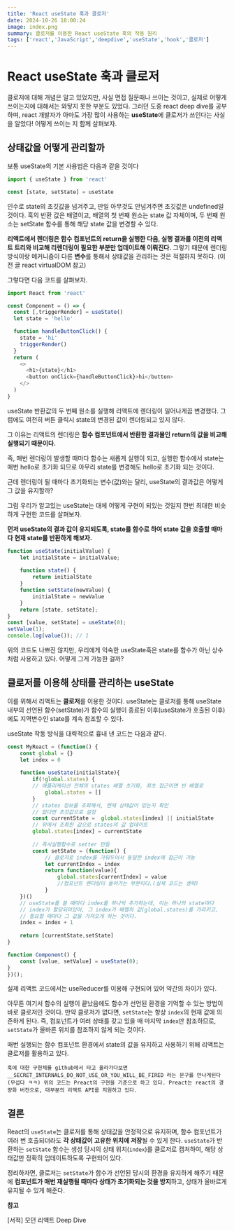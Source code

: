 ```yaml
---
title: 'React useState 훅과 클로저'
date: 2024-10-26 18:00:24
image: index.png
summary: 클로저를 이용한 React useState 훅의 작동 원리
tags: ['react','JavaScript','deepdive','useState','hook','클로저']
---
```


# React useState 훅과 클로저

클로저에 대해 개념은 알고 있었지만, 사실 면접 질문때나 쓰이는 것이고, 실제로 어떻게 쓰이는지에 대해서는 와닿지 못한 부분도 있었다. 그러던 도중 react deep dive를 공부하며, react 개발자가 아마도 가장 많이 사용하는 **useState**에 클로저가 쓰인다는 사실을 알았다! 
어떻게 쓰이는 지 함께 살펴보자.



## 상태값을 어떻게 관리할까
보통 useState의 기본 사용법은 다음과 같을 것이다
```js
import { useState } from 'react'

const [state, setState] = useState
```
인수로 state의 초깃값을 넘겨주고, 만일 아무것도 안넘겨주면 초깃값은 undefined일 것이다.
훅의 반환 값은 배열이고, 배열의 첫 번째 원소는 state 값 자체이며, 두 번째 원소는 setState 함수를 통해 해당 state 값을 변경할 수 있다.


**리액트에서 렌더링은 함수 컴포넌트의 return을 실행한 다음, 실행 결과를 이전의 리액트 트리와 비교해 리렌더링이 필요한 부분만 업데이트해 이뤄진다.**
그렇기 때문에 렌더링 방식이랑 메커니즘이 다른 **변수**를 통해서 상태값을 관리하는 것은 적절하지 못하다. (이전 글 react virtualDOM 참고)

그렇다면 다음 코드를 살펴보자.

```js
import React from 'react'

const Component = () => {
  const [,triggerRender] = useState()
  let state = 'hello'

  function handleButtonClick() {
    state = 'hi'
    triggerRender()
  }
  return (
    <>
      <h1>{state}</h1>
      <button onClick={handleButtonClick}>hi</button>
    </>
  )
}
```
useState 반환값의 두 번째 원소를 실행해 리액트에 렌더링이 일어나게끔 변경했다. 
그럼에도 여전히 버튼 클릭시 state의 변경된 값이 렌더링되고 있지 않다. 

그 이유는 리액트의 렌더링은 **함수 컴포넌트에서 반환한 결과물인 return의 값을 비교해 실행되기 때문이다.** 

즉, 매번 렌더링이 발생할 때마다 함수는 새롭게 실행이 되고, 실행한 함수에서 state는 매번 hello로 초기화 되므로 아무리 state를 변경해도 hello로 초기화 되는 것이다. 

근데 렌더링이 될 때마다 초기화되는 변수(값)와는 달리, useState의 결과값은 어떻게 그 값을 유지할까?



그럼 우리가 알고있는 useState는 대체 어떻게 구현이 되있는 것일지 한번 최대한 비슷하게 구현한 코드를 살펴보자.

**먼저 useState의 결과 값이 유지되도록, state를 함수로 하여 state 값을 호출할 때마다 현재 state를 반환하게 해보자.**
```js
function useState(initialValue) {
	let initialState = initialValue;
	
	function state() {
		return initialState
	}
	function setState(newValue) {
		initialState = newValue
	}
	return [state, setState];
}
const [value, setState] = useState(0);
setValue(1);
console.log(value()); // 1
```
위의 코드도 나쁘진 않지만, 우리에게 익숙한 useState훅은 state를 함수가 아닌 상수처럼 사용하고 있다.
어떻게 그게 가능한 걸까?

## 클로저를 이용해 상태를 관리하는 useState
이를 위해서 리액트는 **클로저**를 이용한 것이다. 
useState는 클로저를 통해 useState 내부의 선언된 함수(setState)가 함수의 실행이 종료된 이후(useState가 호출된 이후)에도 지역변수인 state를 계속 참조할 수 있다.

useState 작동 방식을 대략적으로 흉내 낸 코드는 다음과 같다.

```js
const MyReact = (function() {
	const global = {}
    let index = 0
    
    function useState(initialState){
    	if(!global.states) {
    	// 애플리케이션 전체의 states 배열 초기화, 최초 접근이면 빈 배열로
        	global.states = []
        }
        // states 정보를 조회해서, 현재 상태값이 있는지 확인
        // 없다면 초깃값으로 설정
        const currentState =  global.states[index] || initialState
        // 위에서 조회한 값으로 states의 값 업데이트
        global.states[index] = currentState
        
        // 즉시실행함수로 setter 만듬
        const setState = (function() {
        	// 클로저로 index를 가둬두어서 동일한 index에 접근이 가능
        	let currentIndex = index
            return function(value){
            	global.states[currentIndex] = value
                //컴포넌트 렌더링이 들어가는 부분이다.(실제 코드는 생략)
            }
    })()
    // useState를 쓸 때마다 index를 하나씩 추가하는데, 이는 하나의 state마다
    // index가 할당되어있어, 그 index가 배열의 값(global.states)를 가리키고,
    // 필요할 때마다 그 값을 가져오게 하는 것이다.
    index = index + 1
        
    return [currentState,setState]
}

function Component() {
	const [value, setValue] = useState(0);
}
})();
```

실제 리액트 코드에서는 useReducer를 이용해 구현되어 있어 약간의 차이가 있다.

아무튼 여기서 함수의 실행이 끝났음에도 함수가 선언된 환경을 기억할 수 있는 방법이 바로 클로저인 것이다. 만약 클로저가 없다면, `setState`는 항상 `index`의 현재 값에 의존하게 된다. 즉, 컴포넌트가 여러 상태를 갖고 있을 때 마지막 `index`만 참조하므로, `setState`가 올바른 위치를 참조하지 않게 되는 것이다.

매번 실행되는 함수 컴포넌트 환경에서 state의 값을 유지하고 사용하기 위해 리액트는 클로저를 활용하고 있다.

`
훅에 대한 구현체를 github에서 타고 올라가다보면 __SECRET_INTERNALS_DO_NOT_USE_OR_YOU_WILL_BE_FIRED 라는 문구를 만나게된다(무섭다 ㅋㅋ)
위의 코드는 Preact의 구현을 기준으로 하고 있다. Preact는 react의 경량화 버전으로,
대부분의 리액트 API를 지원하고 있다. 
`
## 결론
React의 `useState`는 클로저를 통해 상태값을 안정적으로 유지하며, 함수 컴포넌트가 여러 번 호출되더라도 **각 상태값이 고유한 위치에 저장**될 수 있게 한다. `useState`가 반환하는 `setState` 함수는 생성 당시의 상태 위치(`index`)를 클로저로 캡처하여, 해당 상태값만 정확히 업데이트하도록 구현되어 있다.

정리하자면, 클로저는 `setState`가 함수가 선언된 당시의 환경을 유지하게 해주기 때문에 **컴포넌트가 매번 재실행될 때마다 상태가 초기화되는 것을 방지**하고, 상태가 올바르게 유지될 수 있게 해준다.

**참고**

[서적] 모던 리액트 Deep Dive
